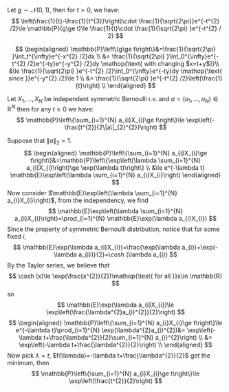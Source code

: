 
::: {.proposition  name="tails of normal distribution"}

Let $g\sim \mathcal{N}(0,1)$, then for $t\gt 0$, we have:
$$ 
\left(\frac{1}{t}-\frac{1}{t^{3}}\right)\cdot \frac{1}{\sqrt{2\pi}}e^{-t^{2} /2}\le \mathbb{P}(g\ge t)\le \frac{1}{t}\cdot \frac{1}{\sqrt{2\pi} }e^{-t^{2} / 2}
$$

:::

::: {.proof}

$$
\begin{aligned}
    \mathbb{P}\left\{g\ge t\right\}&=\frac{1}{\sqrt{2\pi} }\int_t^{\infty}e^{-x^{2} /2}dx \\
    &= \frac{1}{\sqrt{2\pi} }\int_0^{\infty}e^{-t^{2} /2}e^{-ty}e^{-y^{2} /2}dy \mathop{\text{ with changing $x=t+y$}}\\
    &\le \frac{1}{\sqrt{2\pi} }e^{-t^{2} /2}\int_0^{\infty}e^{-ty}dy \mathop{\text{ since }}e^{-y^{2} /2}\le 1   \\
    &= \frac{1}{\sqrt{2\pi} }e^{-t^{2} /2}\left(\frac{1}{t}\right) \\
\end{aligned}
$$

:::

::: {.theorem  name="Hoeffding's inequality"}

Let $X_1,\ldots,X_N$ be independent symmetric Bernoulli r.v. and $a=(a_1,\ldots,a_N)\in \mathbb{R}^{N}$ then for any $t\ge 0$ we have:
$$ 
\mathbb{P}\left\{\sum_{i=1}^{N} a_{i}X_{i}\ge t\right\}\le \exp\left(-\frac{t^{2}}{2\|a\|_{2}^{2}}\right)
$$

:::

::: {.proof}

Suppose that $\|a\|_{2}=1$.  
$$ 
\begin{aligned}
    \mathbb{P}\left\{\sum_{i=1}^{N} a_{i}X_{i}\ge t\right\}&=\mathbb{P}\left\{\exp\left(\lambda \sum_{i=1}^{N} a_{i}X_{i}\right)\ge \exp(\lambda t)\right\} \\
    &\le e^{-\lambda t} \mathbb{E}\exp\left(\lambda \sum_{i=1}^{N} a_{i}X_{i}\right)
\end{aligned}
$$
Now consider $\mathbb{E}\exp\left(\lambda \sum_{i=1}^{N} a_{i}X_{i}\right)$, from the independency, we find
$$ 
\mathbb{E}\exp\left(\lambda \sum_{i=1}^{N} a_{i}X_{i}\right)=\prod_{i=1}^{N} \mathbb{E}\exp(\lambda a_{i}X_{i})
$$
Since the property of symmetric Bernoulli distribution, notice that for some fixed $i$, 
$$ 
\mathbb{E}\exp(\lambda a_{i}X_{i})=\frac{\exp(\lambda a_{i})+\exp(-\lambda a_{i})}{2}=\cosh (\lambda a_{i})
$$
By the Taylor series, we believe that
$$ 
\cosh (x)\le \exp(\frac{x^{2}}{2})\mathop{\text{ for all }}x\in \mathbb{R}
$$
so
$$ 
\mathbb{E}\exp(\lambda a_{i}X_{i})\le \exp\left(\frac{\lambda^{2}a_{i}^{2}}{2}\right)
$$
$$ 
\begin{aligned}
    \mathbb{P}\left\{\sum_{i=1}^{N} a_{i}X_{i}\ge t\right\}\le e^{-\lambda t}\prod_{i=1}^{N} \exp(\lambda^{2}a_{i}^{2})&= \exp\left(-\lambda t+\frac{\lambda^{2}}{2}\sum_{i=1}^{N} a_{i}^{2}\right) \\
    &= \exp\left(-\lambda t+\frac{\lambda^{2}}{2}\right) \\
\end{aligned}
$$
Now pick $\lambda=t$, $f(\lambda)=-\lambda t+\frac{\lambda^{2}}{2}$ get the minimum, then
$$ 
\mathbb{P}\left\{\sum_{i=1}^{N} a_{i}X_{i}\ge t\right\}\le \exp\left(\frac{t^{2}}{2}\right)
$$

:::
























